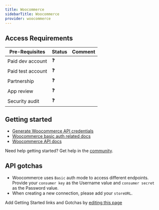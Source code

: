 ```yaml
---
title: Woocommerce
sidebarTitle: Woocommerce
provider: woocommerce
---
```



<Overview />
<PreBuiltTooling provider={providers[pageMetadata.provider]} />
<PreBuiltUseCases />

## Access Requirements
| Pre-Requisites | Status | Comment|
| - | - | - |
| Paid dev account | ❓ |  |
| Paid test account | ❓ |  |
| Partnership | ❓ | |
| App review | ❓ |  |
| Security audit | ❓ | |



## Getting started

-   [Generate Woocommerce API credentials](https://woocommerce.github.io/woocommerce-rest-api-docs/#rest-api-keys)
-   [Woocommerce basic auth related docs](https://woocommerce.github.io/woocommerce-rest-api-docs/#authentication-over-https)
-   [Woocommerce API docs](https://woocommerce.github.io/woocommerce-rest-api-docs)

<Tip>Need help getting started? Get help in the [community](https://nango.dev/slack).</Tip>

## API gotchas

- Woocommerce uses `Basic` auth mode to access different endpoints. Provide your `consumer key` as the Username value and `consumer secret` as the Password value.
- When creating a new connection, please add your `storeURL`.

<Note>Add Getting Started links and Gotchas by [editing this page](https://github.com/nangohq/nango/tree/master/docs-v2/integrations/all/woocommerce.mdx)</Note>
